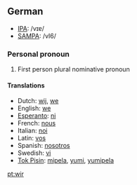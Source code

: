 ==German==
*[[w:IPA|IPA]]: /vɪɐ/
*[[w:SAMPA|SAMPA]]: /vI6/
===Personal pronoun===
#First person plural nominative pronoun

====Translations====
*Dutch: [[wij]], [[we]]
*English: [[we]]
*[[Esperanto]]: [[ni]]
*French: [[nous]]
*Italian: [[noi]]
*Latin: [[vos]]
*Spanish: [[nosotros]]
*Swedish: [[vi]]
*[[Tok Pisin]]: [[mipela]], [[yumi]], [[yumipela]]

[[pt:wir]]